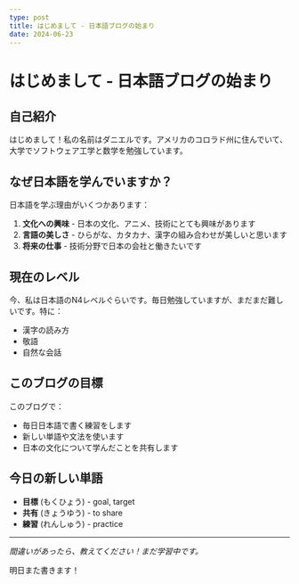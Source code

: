 ```yaml
---
type: post
title: はじめまして - 日本語ブログの始まり
date: 2024-06-23
---
```


# はじめまして - 日本語ブログの始まり

## 自己紹介

はじめまして！私の名前はダニエルです。アメリカのコロラド州に住んでいて、大学でソフトウェア工学と数学を勉強しています。

## なぜ日本語を学んでいますか？

日本語を学ぶ理由がいくつかあります：

1. **文化への興味** - 日本の文化、アニメ、技術にとても興味があります
2. **言語の美しさ** - ひらがな、カタカナ、漢字の組み合わせが美しいと思います
3. **将来の仕事** - 技術分野で日本の会社と働きたいです

## 現在のレベル

今、私は日本語のN4レベルぐらいです。毎日勉強していますが、まだまだ難しいです。特に：

- 漢字の読み方
- 敬語
- 自然な会話

## このブログの目標

このブログで：
- 毎日日本語で書く練習をします
- 新しい単語や文法を使います
- 日本の文化について学んだことを共有します

## 今日の新しい単語

- **目標** (もくひょう) - goal, target
- **共有** (きょうゆう) - to share
- **練習** (れんしゅう) - practice

---

*間違いがあったら、教えてください！まだ学習中です。*

明日また書きます！
